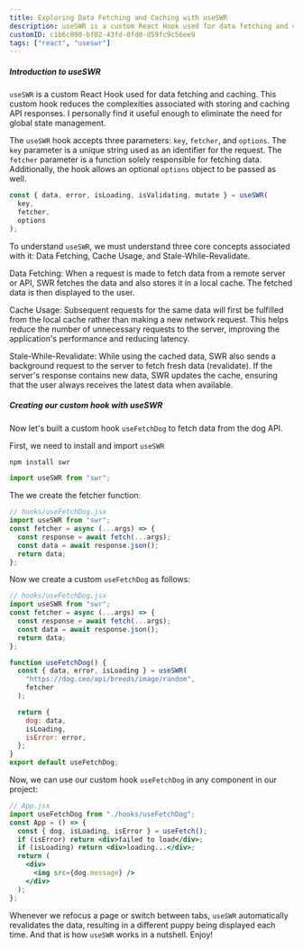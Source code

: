 ```yaml
---
title: Exploring Data Fetching and Caching with useSWR
description: useSWR is a custom React Hook used for data fetching and caching. This custom hook reduces the complexities associated with storing and caching API responses.
customID: c1b6c090-bf02-43fd-8fd0-d59fc9c56ee9
tags: ["react", "useswr"]
---
```


##### Introduction to useSWR

`useSWR` is a custom React Hook used for data fetching and caching. This custom hook reduces the complexities associated with storing and caching API responses. I personally find it useful enough to eliminate the need for global state management.

The `useSWR` hook accepts three parameters: `key`, `fetcher`, and `options`. The `key` parameter is a unique string used as an identifier for the request. The `fetcher` parameter is a function solely responsible for fetching data. Additionally, the hook allows an optional `options` object to be passed as well.

```jsx
const { data, error, isLoading, isValidating, mutate } = useSWR(
  key,
  fetcher,
  options
);
```

To understand `useSWR`, we must understand three core concepts associated with it: Data Fetching, Cache Usage, and Stale-While-Revalidate.

Data Fetching: When a request is made to fetch data from a remote server or API, SWR fetches the data and also stores it in a local cache. The fetched data is then displayed to the user.

Cache Usage: Subsequent requests for the same data will first be fulfilled from the local cache rather than making a new network request. This helps reduce the number of unnecessary requests to the server, improving the application's performance and reducing latency.

Stale-While-Revalidate: While using the cached data, SWR also sends a background request to the server to fetch fresh data (revalidate). If the server's response contains new data, SWR updates the cache, ensuring that the user always receives the latest data when available.

##### Creating our custom hook with useSWR

Now let's built a custom hook `useFetchDog` to fetch data from the dog API.

First, we need to install and import `useSWR`

```bash
npm install swr
```

```js
import useSWR from "swr";
```

The we create the fetcher function:

```jsx
// hooks/useFetchDog.jsx
import useSWR from "swr";
const fetcher = async (...args) => {
  const response = await fetch(...args);
  const data = await response.json();
  return data;
};
```

Now we create a custom `useFetchDog` as follows:

```js
// hooks/useFetchDog.jsx
import useSWR from "swr";
const fetcher = async (...args) => {
  const response = await fetch(...args);
  const data = await response.json();
  return data;
};

function useFetchDog() {
  const { data, error, isLoading } = useSWR(
    "https://dog.ceo/api/breeds/image/random",
    fetcher
  );

  return {
    dog: data,
    isLoading,
    isError: error,
  };
}
export default useFetchDog;
```

Now, we can use our custom hook `useFetchDog` in any component in our project:

```jsx
// App.jsx
import useFetchDog from "./hooks/useFetchDog";
const App = () => {
  const { dog, isLoading, isError } = useFetch();
  if (isError) return <div>failed to load</div>;
  if (isLoading) return <div>loading...</div>;
  return (
    <div>
      <img src={dog.message} />
    </div>
  );
};
```

Whenever we refocus a page or switch between tabs, `useSWR` automatically revalidates the data, resulting in a different puppy being displayed each time. And that is how `useSWR` works in a nutshell. Enjoy!
